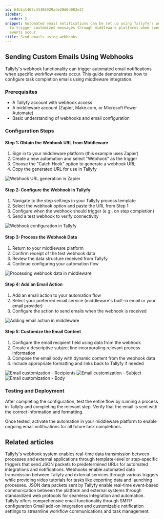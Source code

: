 ```yaml
---
id: 64b5a1467c41486929ade20d6d003e2f
sidebar:
  order: 2
snippet: Automated email notifications can be set up using Tallyfy's webhook functionality
  to trigger customized messages through middleware platforms when specific workflow
  events occur.
title: Send emails using webhooks
---
```


## Sending Custom Emails Using Webhooks

Tallyfy's webhook functionality can trigger automated email notifications when specific workflow events occur. This guide demonstrates how to configure task completion emails using middleware integration.

### Prerequisites

- A Tallyfy account with webhook access
- A middleware account (Zapier, Make.com, or Microsoft Power Automate)
- Basic understanding of webhooks and email configuration

### Configuration Steps

#### Step 1: Obtain the Webhook URL from Middleware

1. Sign in to your middleware platform (this example uses Zapier)
2. Create a new automation and select "Webhook" as the trigger
3. Choose the "Catch Hook" option to generate a webhook URL
4. Copy the generated URL for use in Tallyfy

![Webhook URL generation in Zapier](https://screenshots.tallyfy.com/file-pDpy9YPDS8.gif)

#### Step 2: Configure the Webhook in Tallyfy

1. Navigate to the step settings in your Tallyfy process template
2. Select the webhook option and paste the URL from Step 1
3. Configure when the webhook should trigger (e.g., on step completion)
4. Send a test webhook to verify connectivity

![Webhook configuration in Tallyfy](https://screenshots.tallyfy.com/file-8yddw96ntw.gif)

#### Step 3: Process the Webhook Data

1. Return to your middleware platform
2. Confirm receipt of the test webhook data
3. Review the data structure received from Tallyfy
4. Continue configuring your automation flow

![Processing webhook data in middleware](https://screenshots.tallyfy.com/file-gHw3rqZCGp.gif)

#### Step 4: Add an Email Action

1. Add an email action to your automation flow
2. Select your preferred email service (middleware's built-in email or your email provider)
3. Configure the action to send emails when the webhook is received

![Adding email action in middleware](https://screenshots.tallyfy.com/file-kZDjaHIiZt.gif)

#### Step 5: Customize the Email Content

1. Configure the email recipient field using data from the webhook
2. Create a descriptive subject line incorporating relevant process information
3. Compose the email body with dynamic content from the webhook data
4. Include appropriate formatting and links back to Tallyfy if needed

![Email customization - Recipients](https://screenshots.tallyfy.com/file-HxBZgi1Uy9.png)
![Email customization - Subject](https://screenshots.tallyfy.com/file-6A5OBSarZo.png)
![Email customization - Body](https://screenshots.tallyfy.com/file-8UqL1MlMfr.png)

### Testing and Deployment

After completing the configuration, test the entire flow by running a process in Tallyfy and completing the relevant step. Verify that the email is sent with the correct information and formatting.

Once tested, activate the automation in your middleware platform to enable ongoing email notifications for all future task completions.


## Related articles
<CardGrid>
<LinkTitleCard header="<b>Webhooks > Details about webhooks</b>" href="/products/pro/integrations/webhooks/how-to-set-up-webhooks-in-tallyfy/" > Tallyfy's webhook system enables real-time data transmission between processes and external applications through template-level or step-specific triggers that send JSON packets to predetermined URLs for automated integrations and notifications. </LinkTitleCard>
<LinkTitleCard header="<b>Webhooks > Webhook scenarios</b>" href="/products/pro/integrations/webhooks/how-can-i-use-tallyfys-webhooks-feature/" > Webhooks enable automated data transmission between Tallyfy and external services through various triggers while providing video tutorials for tasks like exporting data and launching processes. </LinkTitleCard>
<LinkTitleCard header="<b>Integrations > Webhooks</b>" href="/products/pro/integrations/webhooks/" > JSON data packets sent by Tallyfy enable real-time event-based communication between the platform and external systems through standardized web protocols for seamless integration and automation. </LinkTitleCard>
<LinkTitleCard header="<b>Integrations > Email and SMTP</b>" href="/products/pro/integrations/email/" > Tallyfy offers comprehensive email functionality through SMTP configuration Gmail add-on integration and customizable notification settings to streamline workflow communications and task management. </LinkTitleCard>
</CardGrid>